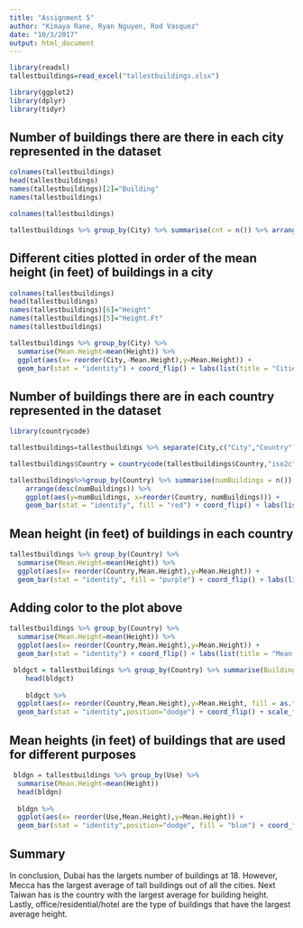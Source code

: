 ```yaml
---
title: "Assignment 5"
author: "Kimaya Rane, Ryan Nguyen, Rod Vasquez"
date: "10/3/2017"
output: html_document
---
```


```r
library(readxl)
tallestbuildings=read_excel("tallestbuildings.xlsx")
```

```r
library(ggplot2)
library(dplyr)
library(tidyr)
```
## Number of buildings there are there in each city represented in the dataset 

```r
colnames(tallestbuildings)
head(tallestbuildings)
names(tallestbuildings)[2]="Building"
names(tallestbuildings)
```

```r
colnames(tallestbuildings)
```

```r
tallestbuildings %>% group_by(City) %>% summarise(cnt = n()) %>% arrange(desc(cnt))
```

## Different cities plotted in order of the mean height (in feet) of buildings in a city

```r
colnames(tallestbuildings)
head(tallestbuildings)
names(tallestbuildings)[6]="Height"
names(tallestbuildings)[5]="Height.Ft"
names(tallestbuildings)

```

```r
tallestbuildings %>% group_by(City) %>%
  summarise(Mean.Height=mean(Height)) %>%
  ggplot(aes(x= reorder(City,-Mean.Height),y=Mean.Height)) +
  geom_bar(stat = "identity") + coord_flip() + labs(list(title = "Cities Ranked by Mean Height", x = "Cities", y = "Mean Height"))
```

## Number of buildings there are in each country represented in the dataset 

```r
library(countrycode)
```

```r
tallestbuildings=tallestbuildings %>% separate(City,c("City","Country"),sep="[:punct:]")
```

```r
tallestbuildings$Country = countrycode(tallestbuildings$Country,"iso2c","country.name")
```

```r
tallestbuildings%>%group_by(Country) %>% summarise(numBuildings = n()) %>%
    arrange(desc(numBuildings)) %>%
    ggplot(aes(y=numBuildings, x=reorder(Country, numBuildings))) +
    geom_bar(stat = "identity", fill = "red") + coord_flip() + labs(list(title = "Number of Buildings per Country", x = "Country", y = "Number of Buildings"))
```

## Mean height (in feet) of buildings in each country

```r
tallestbuildings %>% group_by(Country) %>%
  summarise(Mean.Height=mean(Height)) %>%
  ggplot(aes(x= reorder(Country,Mean.Height),y=Mean.Height)) +
  geom_bar(stat = "identity", fill = "purple") + coord_flip() + labs(list(title = "Mean Height(ft) of Buildings by Country", x = "Country", y = "Mean Height"))
```

## Adding color to the plot above 

```r
tallestbuildings %>% group_by(Country) %>%
  summarise(Mean.Height=mean(Height)) %>%
  ggplot(aes(x= reorder(Country,Mean.Height),y=Mean.Height)) +
  geom_bar(stat = "identity") + coord_flip() + labs(list(title = "Mean Height(ft) of Buildings by Country", x = "Country", y = "Mean Height"))

 bldgct = tallestbuildings %>% group_by(Country) %>% summarise(Building_Count = n(),  Mean.Height=mean(Height))
    head(bldgct)
    
    bldgct %>%
  ggplot(aes(x= reorder(Country,Mean.Height),y=Mean.Height, fill = as.factor(Building_Count))) +
  geom_bar(stat = "identity",position="dodge") + coord_flip() + scale_fill_brewer(palette="Paired") + labs(list(title = "Mean Height(ft) of Buildings by Country", x = "Country", y = "Mean Height"))
```


## Mean heights (in feet) of buildings that are used for different purposes

```r
 bldgn = tallestbuildings %>% group_by(Use) %>%
  summarise(Mean.Height=mean(Height))
  head(bldgn)
  
  bldgn %>%
  ggplot(aes(x= reorder(Use,Mean.Height),y=Mean.Height)) +
  geom_bar(stat = "identity",position="dodge", fill = "blue") + coord_flip() + labs(list(title = "Mean Height(ft) of Different Purposes", x = "Uses", y = "Mean Height"))
```

## Summary
In conclusion, Dubai has the largets number of buildings at 18. However, Mecca has the largest average of tall buildings out of all the cities. Next Taiwan has is the country with the largest average for building height. Lastly, office/residential/hotel are the type of buildings that have the largest average height.









